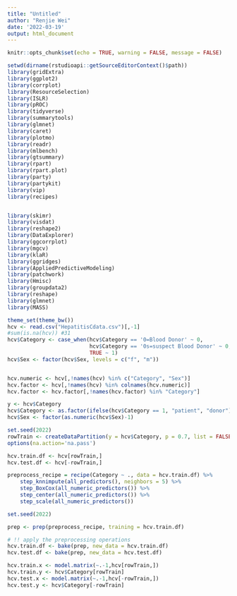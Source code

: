 ```yaml
---
title: "Untitled"
author: "Renjie Wei"
date: '2022-03-19'
output: html_document
---
```


```r
knitr::opts_chunk$set(echo = TRUE, warning = FALSE, message = FALSE)
```

```r
setwd(dirname(rstudioapi::getSourceEditorContext()$path))
library(gridExtra)
library(ggplot2)
library(corrplot)
library(ResourceSelection)
library(ISLR)
library(pROC)
library(tidyverse)
library(summarytools)
library(glmnet)
library(caret)
library(plotmo)
library(readr)
library(mlbench)
library(gtsummary)
library(rpart)
library(rpart.plot)
library(party)
library(partykit)
library(vip)
library(recipes)


library(skimr)
library(visdat)
library(reshape2)
library(DataExplorer)
library(ggcorrplot)
library(mgcv)
library(klaR)
library(ggridges)
library(AppliedPredictiveModeling)
library(patchwork)
library(Hmisc)
library(groupdata2)
library(reshape)
library(glmnet)
library(MASS)
```


```r
theme_set(theme_bw())
hcv <- read.csv("HepatitisCdata.csv")[,-1]
#sum(is.na(hcv)) #31
hcv$Category <- case_when(hcv$Category == '0=Blood Donor' ~ 0,
                          hcv$Category == '0s=suspect Blood Donor' ~ 0,
                          TRUE ~ 1)
hcv$Sex <- factor(hcv$Sex, levels = c("f", "m"))


hcv.numeric <- hcv[,!names(hcv) %in% c("Category", "Sex")]
hcv.factor <- hcv[,!names(hcv) %in% colnames(hcv.numeric)]
hcv.factor <- hcv.factor[,!names(hcv.factor) %in% "Category"]

y <- hcv$Category
hcv$Category <- as.factor(ifelse(hcv$Category == 1, "patient", "donor"))
hcv$Sex <- factor(as.numeric(hcv$Sex)-1)
```

```r
set.seed(2022)
rowTrain <- createDataPartition(y = hcv$Category, p = 0.7, list = FALSE)
options(na.action='na.pass')

hcv.train.df <- hcv[rowTrain,]
hcv.test.df <- hcv[-rowTrain,]
```


```r
preprocess_recipe = recipe(Category ~ ., data = hcv.train.df) %>%
    step_knnimpute(all_predictors(), neighbors = 5) %>%  
    step_BoxCox(all_numeric_predictors()) %>% 
    step_center(all_numeric_predictors()) %>% 
    step_scale(all_numeric_predictors())
```

```r
set.seed(2022)

prep <- prep(preprocess_recipe, training = hcv.train.df)

# !! apply the preprocessing operations 
hcv.train.df <- bake(prep, new_data = hcv.train.df)
hcv.test.df <- bake(prep, new_data = hcv.test.df)

hcv.train.x <- model.matrix(~.-1,hcv[rowTrain,])
hcv.train.y <- hcv$Category[rowTrain]
hcv.test.x <- model.matrix(~.-1,hcv[-rowTrain,])
hcv.test.y <- hcv$Category[-rowTrain]
```


